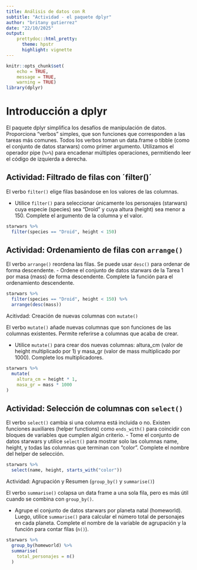 ---
title: Análisis de datos con R
subtitle: "Actividad - el paquete dplyr"
author: "britany gutierrez"
date: "22/10/2025"
output:
    prettydoc::html_pretty:
      theme: hpstr
      highlight: vignette
---

```{r setup, include=FALSE}
knitr::opts_chunk$set(
	echo = TRUE,
	message = TRUE,
	warning = TRUE)
library(dplyr)
```

# Introducción a dplyr

El paquete dplyr simplifica los desafíos de manipulación de datos. Proporciona "verbos" simples, que son funciones que corresponden a las tareas más comunes. Todos los verbos toman un data.frame o tibble (como el conjunto de datos starwars) como primer argumento. Utilizamos el operador pipe (`%>%`) para encadenar múltiples operaciones, permitiendo leer el código de izquierda a derecha.


## Actividad: Filtrado de filas con ´filter()´


El verbo `filter()` elige filas basándose en los valores de las columnas.

- Utilice `filter()` para seleccionar únicamente los personajes (starwars) cuya especie (species) sea "Droid" y cuya altura (height) sea menor a 150. Complete el argumento de la columna y el valor.

```{r, eval=F}
starwars %>%
  filter(species == "Droid", height < 150)
```


## Actividad: Ordenamiento de filas con `arrange()`

El verbo `arrange()` reordena las filas. Se puede usar `desc()` para ordenar de forma descendente.
 - Ordene el conjunto de datos starwars de la Tarea 1 por masa (mass) de forma descendente. Complete la función para el ordenamiento descendente.

```{r, eval=F}
starwars %>%
  filter(species == "Droid", height < 150) %>%
  arrange(desc(mass))
```

Acitivdad: Creación de nuevas columnas con `mutate()`

El verbo `mutate()` añade nuevas columnas que son funciones de las columnas existentes. Permite referirse a columnas que acaba de crear.

 - Utilice `mutate()` para crear dos nuevas columnas: altura_cm (valor de height multiplicado por 1) y masa_gr (valor de mass multiplicado por 1000). Complete los multiplicadores.
 
```{r, eval=F}
starwars %>%
  mutate(
    altura_cm = height * 1,
    masa_gr = mass * 1000
)
```


## Actividad: Selección de columnas con `select()`

El verbo `select()` cambia si una columna está incluida o no. Existen funciones auxiliares (helper functions) como `ends_with()` para coincidir con bloques de variables que cumplen algún criterio.
 - Tome el conjunto de datos starwars y utilice `select()` para mostrar solo las columnas name, height, y todas las columnas que terminan con "color". Complete el nombre del helper de selección.
 

```{r, eval=F}
starwars %>%
  select(name, height, starts_with("color"))
```



Actividad: Agrupación y Resumen (`group_by()` y `summarise()`)

El verbo `summarise()` colapsa un data frame a una sola fila, pero es más útil cuando se combina con `group_by()`.

- Agrupe el conjunto de datos starwars por planeta natal (homeworld). Luego, utilice `summarise()` para calcular el número total de personajes en cada planeta. Complete el nombre de la variable de agrupación y la función para contar filas (`n()`).

```{r, eval=F}
starwars %>%
  group_by(homeworld) %>%
  summarise(
    total_personajes = n()
  )
```

